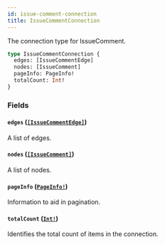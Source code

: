 ```yaml
---
id: issue-comment-connection
title: IssueCommentConnection
---
```


The connection type for IssueComment.

```graphql
type IssueCommentConnection {
  edges: [IssueCommentEdge]
  nodes: [IssueComment]
  pageInfo: PageInfo!
  totalCount: Int!
}
```

### Fields

#### `edges` ([`[IssueCommentEdge]`](/docs/api/objects/issue-comment-edge))

A list of edges.

#### `nodes` ([`[IssueComment]`](/docs/api/objects/issue-comment))

A list of nodes.

#### `pageInfo` ([`PageInfo!`](/docs/api/objects/page-info))

Information to aid in pagination.

#### `totalCount` ([`Int!`](/docs/api/scalars/int))

Identifies the total count of items in the connection.
